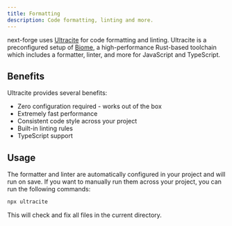 ```yaml
---
title: Formatting
description: Code formatting, linting and more.
---
```


next-forge uses [Ultracite](https://ultracite.dev) for code formatting and linting. Ultracite is a preconfigured setup of [Biome](https://biomejs.dev), a high-performance Rust-based toolchain which includes a formatter, linter, and more for JavaScript and TypeScript.

## Benefits

Ultracite provides several benefits:

- <Icon icon="check" iconType="solid" /> Zero configuration required - works out of the box
- <Icon icon="check" iconType="solid" /> Extremely fast performance
- <Icon icon="check" iconType="solid" /> Consistent code style across your project
- <Icon icon="check" iconType="solid" /> Built-in linting rules
- <Icon icon="check" iconType="solid" /> TypeScript support

## Usage

The formatter and linter are automatically configured in your project and will run on save. If you want to manually run them across your project, you can run the following commands:

```sh Terminal
npx ultracite
```

This will check and fix all files in the current directory.
